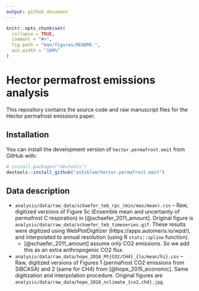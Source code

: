 ```yaml
---
output: github_document
---
```


<!-- README.md is generated from README.Rmd. Please edit that file -->

```r
knitr::opts_chunk$set(
  collapse = TRUE,
  comment = "#>",
  fig.path = "man/figures/README-",
  out.width = "100%"
)
```
# Hector permafrost emissions analysis

This repository contains the source code and raw manuscript files for the Hector permafrost emissions paper.

## Installation

You can install the development version of `hector.permafrost.emit` from GitHub with:

```r
# install.packages("devtools")
devtools::install_github("ashiklom/hector.permafrost.emit")
```

## Data description

- `analysis/data/raw_data/schaefer_teb_rpc_(min/max/mean).csv` -- Raw, digitized versions of Figure 5c (Ensemble mean and uncertainty of permafrost C respiration) in [@schaefer_2011_amount]. Original figure is `analysis/data/raw_data/schaefer_teb_timeseries.gif`. These results were digitized using WebPlotDigitizer (https://apps.automeris.io/wpd/), and interpolated to annual resolution (using R `stats::spline` function).
    - [@schaefer_2011_amount] assume only CO2 emissions. So we add this as an extra anthropogenic CO2 flux.
- `analysis/data/raw_data/hope_2016_Mt{CO2/CH4}_{lo/mean/hi}.csv` -- Raw, digitized versions of Figures 1 (permafrost CO2 emissions from SiBCASA) and 2 (same for CH4) from [@hope_2015_economic]. Same digitization and interpolation procedure. Original figures are `analysis/data/raw_data/hope_2016_nclimate_{co2,ch4}.jpg`.
